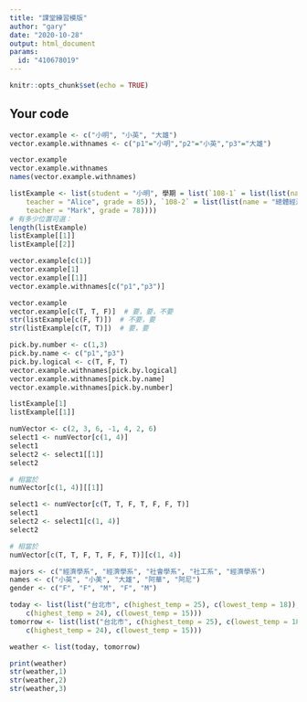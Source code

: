 ```yaml
---
title: "課堂練習模版"
author: "gary"
date: "2020-10-28"
output: html_document
params:
  id: "410678019"
---
```


```r
knitr::opts_chunk$set(echo = TRUE)
```

## Your code

```r
vector.example <- c("小明", "小英", "大雄")
vector.example.withnames <- c("p1"="小明","p2"="小英","p3"="大雄")
```

```r
vector.example
vector.example.withnames
names(vector.example.withnames)
```

```r
listExample <- list(student = "小明", 學期 = list(`108-1` = list(list(name = "個體經濟學", 
    teacher = "Alice", grade = 85)), `108-2` = list(list(name = "總體經濟學", 
    teacher = "Mark", grade = 78))))
# 有多少位置可選：
length(listExample)
listExample[[1]]
listExample[[2]]
```

```r
vector.example[c(1)]
vector.example[1]
vector.example[[1]]
vector.example.withnames[c("p1","p3")]
```

```r
vector.example
vector.example[c(T, T, F)]  # 要，要，不要
str(listExample[c(F, T)])  # 不要，要
str(listExample[c(T, T)])  # 要，要
```

```r
pick.by.number <- c(1,3)
pick.by.name <- c("p1","p3")
pick.by.logical <- c(T, F, T)
vector.example.withnames[pick.by.logical]
vector.example.withnames[pick.by.name]
vector.example.withnames[pick.by.number]
```

```r
listExample[1]
listExample[[1]]
```

```r
numVector <- c(2, 3, 6, -1, 4, 2, 6)
select1 <- numVector[c(1, 4)]
select1
select2 <- select1[[1]]
select2

# 相當於
numVector[c(1, 4)][[1]]
```

```r
select1 <- numVector[c(T, T, F, T, F, F, T)]
select1
select2 <- select1[c(1, 4)]
select2

# 相當於
numVector[c(T, T, F, T, F, F, T)][c(1, 4)]
```

```r
majors <- c("經濟學系", "經濟學系", "社會學系", "社工系", "經濟學系")
names <- c("小英", "小美", "大雄", "阿華", "阿尼")
gender <- c("F", "F", "M", "F", "M")
```

```r
today <- list(list("台北市", c(highest_temp = 25), c(lowest_temp = 18)), list("新北市", 
    c(highest_temp = 24), c(lowest_temp = 15)))
tomorrow <- list(list("台北市", c(highest_temp = 25), c(lowest_temp = 18)), list("新北市", 
    c(highest_temp = 24), c(lowest_temp = 15)))

weather <- list(today, tomorrow)

print(weather)
str(weather,1)
str(weather,2)
str(weather,3)
```


